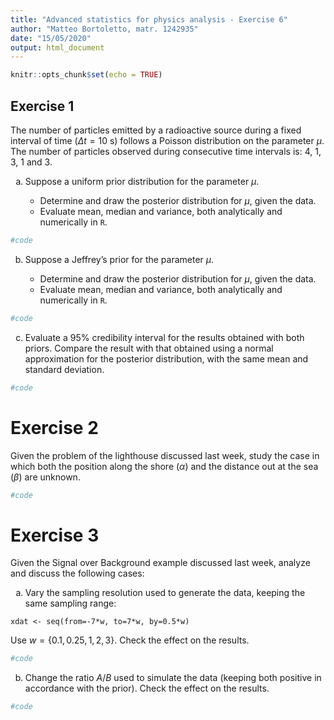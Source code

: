```yaml
---
title: "Advanced statistics for physics analysis - Exercise 6"
author: "Matteo Bortoletto, matr. 1242935"
date: "15/05/2020"
output: html_document
---
```


```r
knitr::opts_chunk$set(echo = TRUE)
```

## Exercise 1
The number of particles emitted by a radioactive source during a fixed interval of time ($\Delta t = 10$ s) follows a Poisson distribution on the parameter $\mu$. The number of particles observed during consecutive time intervals is: 4, 1, 3, 1 and 3.

a. Suppose a uniform prior distribution for the parameter $\mu$.

    - Determine and draw the posterior distribution for $\mu$, given the data. 
    - Evaluate mean, median and variance, both analytically and numerically in `R`.

```r
#code
```

b. Suppose a Jeffrey’s prior for the parameter $\mu$. 

    - Determine and draw the posterior distribution for $\mu$, given the data. 
    - Evaluate mean, median and variance, both analytically and numerically in `R`.

```r
#code
```

c. Evaluate a 95% credibility interval for the results obtained with both priors. Compare the result with that obtained using a normal approximation for the posterior distribution, with the same mean and standard deviation.

```r
#code
```


# Exercise 2
Given the problem of the lighthouse discussed last week, study the case in which both the position along the shore ($\alpha$) and the distance out at the sea ($\beta$) are unknown.

```r
#code
```


# Exercise 3
Given the Signal over Background example discussed last week, analyze and discuss the following cases:

a. Vary the sampling resolution used to generate the data, keeping the same sampling range:

`xdat <- seq(from=-7*w, to=7*w, by=0.5*w)`

Use $w = \{0.1,0.25,1,2,3\}$. Check the effect on the results.

```r
#code
```

b. Change the ratio $A/B$ used to simulate the data (keeping both positive in accordance with the prior). Check the effect on the results.

```r
#code
```
